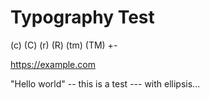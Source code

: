 # Typography Test

(c) (C) (r) (R) (tm) (TM) +-

https://example.com

"Hello world" -- this is a test --- with ellipsis...